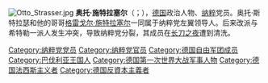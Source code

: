 {{unreferenced|time=2013-05-05T03:18:23+00:00}}
{{noteTA
|1=zh-hans:格雷戈尔·施特拉塞尔;zh-hk:格里哥·斯特拉瑟;zh-tw:格里哥·史特拉瑟;
|2=zh-hans:施特拉塞尔;zh-hk:斯特拉瑟;zh-tw:史特拉瑟;
}}
[[File:Otto_Strasser.jpg|thumb]] 
'''奥托·施特拉塞尔'''（{{lang-de|Otto Johann Maximilian Strasser}}；{{bd|1897年|9月10日|1974年|8月27日}}），[[德国|德国]]政治人物、[[纳粹|纳粹]]党员。奥托·斯特拉瑟和他的哥哥[[格雷戈尔·施特拉塞尔|格雷戈尔·施特拉塞尔]]一同属于纳粹党左翼领导人。后来改派与希特勒一派人发生冲突，导致纳粹党分裂，其成员在[[长刀之夜|长刀之夜]]遭到清洗。

{{Authority control}}
{{DEFAULTSORT:Strasser, Otto}}

[[Category:纳粹党党员|Category:纳粹党党员]]
[[Category:纳粹党官员|Category:纳粹党官员]]
[[Category:德国自由军团成员|Category:德国自由军团成员]]
[[Category:巴伐利亚王国人|Category:巴伐利亚王国人]]
[[Category:德国第一次世界大战军事人物|Category:德国第一次世界大战军事人物]]
[[Category:德国法西斯主义者|Category:德国法西斯主义者]]
[[Category:德国反資本主義者|Category:德国反資本主義者]]